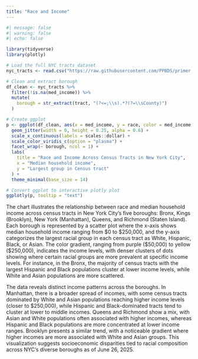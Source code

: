 ```yaml
---
title: "Race and Income"
---
```


```r
#| message: false
#| warning: false
#| echo: false

library(tidyverse)
library(plotly)

# Load the full NYC tracts dataset
nyc_tracts <- read.csv("https://raw.githubusercontent.com/PPBDS/primer.data/master/data-raw/nyc_tracts.csv")

# Clean and extract borough
df_clean <- nyc_tracts %>%
  filter(!is.na(med_income)) %>%
  mutate(
    borough = str_extract(tract, "(?<=;\\s).*?(?=\\sCounty)")
  )

# Create ggplot
p <- ggplot(df_clean, aes(x = med_income, y = race, color = med_income, text = paste("Tract:", tract))) +
  geom_jitter(width = 0, height = 0.25, alpha = 0.6) +
  scale_x_continuous(labels = scales::dollar) +
  scale_color_viridis_c(option = "plasma") +
  facet_wrap(~ borough, ncol = 1) +
  labs(
    title = "Race and Income Across Census Tracts in New York City",
    x = "Median household income",
    y = "Largest group in Census tract"
  ) +
  theme_minimal(base_size = 14)

# Convert ggplot to interactive plotly plot
ggplotly(p, tooltip = "text")

```
The chart illustrates the relationship between race and median household income across census tracts in New York City's five boroughs: Bronx, Kings (Brooklyn), New York (Manhattan), Queens, and Richmond (Staten Island). Each borough is represented by a scatter plot where the x-axis shows median household income ranging from $0 to $250,000, and the y-axis categorizes the largest racial group in each census tract as White, Hispanic, Black, or Asian. The color gradient, ranging from purple ($50,000) to yellow ($250,000), indicates the income levels, with denser clusters of dots showing where certain racial groups are more prevalent at specific income levels. For instance, in the Bronx, the majority of census tracts with the largest Hispanic and Black populations cluster at lower income levels, while White and Asian populations are more scattered.

The data reveals distinct income patterns across the boroughs. In Manhattan, there is a broader spread of incomes, with some census tracts dominated by White and Asian populations reaching higher income levels (closer to $250,000), while Hispanic and Black-dominated tracts tend to cluster at lower to middle incomes. Queens and Richmond show a mix, with Asian and White populations often associated with higher incomes, whereas Hispanic and Black populations are more concentrated at lower income ranges. Brooklyn presents a similar trend, with a noticeable gradient where higher incomes are more associated with White and Asian groups. This visualization suggests socioeconomic disparities tied to racial composition across NYC's diverse boroughs as of June 26, 2025.